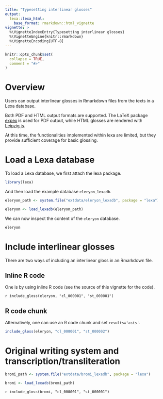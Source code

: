 ```yaml
---
title: "Typesetting interlinear glosses"
output:
  lexa::lexa_html:
    base_format: rmarkdown::html_vignette
vignette: >
  %\VignetteIndexEntry{Typesetting interlinear glosses}
  %\VignetteEngine{knitr::rmarkdown}
  %\VignetteEncoding{UTF-8}
---
```


```r
knitr::opts_chunk$set(
  collapse = TRUE,
  comment = "#>"
)
```

# Overview

Users can output interlinear glosses in Rmarkdown files from the texts in a Lexa database.

Both PDF and HTML output formats are supported.
The LaTeX package [expex](https://ctan.org/pkg/expex) is used for PDF output, while HTML glosses are rendered with [Leipzig.js](https://bdchauvette.net/leipzig.js/).

At this time, the functionalities implemented within lexa are limited, but they provide sufficient coverage for basic glossing.

# Load a Lexa database

To load a Lexa database, we first attach the lexa package.

```r
library(lexa)
```

And then load the example database `eleryon_lexadb`.

```r
eleryon_path <- system.file("extdata/eleryon_lexadb", package = "lexa")

eleryon <- load_lexadb(eleryon_path)
```

We can now inspect the content of the `eleryon` database.

```r
eleryon
```

# Include interlinear glosses

There are two ways of including an interlinear gloss in an Rmarkdown file.

## Inline R code

One is by using inline R code (see the source of this vignette for the code).

`r include_gloss(eleryon, "cl_000001", "st_000001")`

## R code chunk

Alternatively, one can use an R code chunk and set `results='asis'`.

```r
include_gloss(eleryon, "cl_000001", "st_000002")
```

# Original writing system and transcription/transliteration

```r
bromi_path <- system.file("extdata/bromi_lexadb", package = "lexa")

bromi <- load_lexadb(bromi_path)
```

`r include_gloss(bromi, "cl_000001", "st_000001")`
